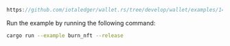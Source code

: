 
<DotEnvWarning />

```rust reference
https://github.com/iotaledger/wallet.rs/tree/develop/wallet/examples/14_burn_nft.rs
```

Run the example by running the following command:

```bash
cargo run --example burn_nft --release
```